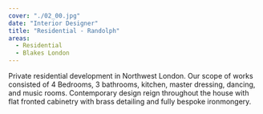 ```yaml
---
cover: "./02_00.jpg"
date: "Interior Designer"
title: "Residential - Randolph"
areas:
  - Residential
  - Blakes London 
---
```


Private residential development in Northwest London. Our scope of
works consisted of 4 Bedrooms, 3 bathrooms, kitchen, master dressing,
dancing, and music rooms.
Contemporary design reign throughout the house with flat fronted cabinetry
with brass detailing and fully bespoke ironmongery.
